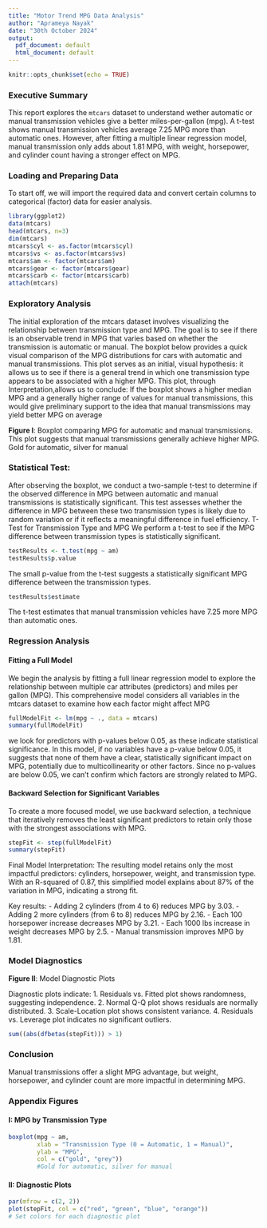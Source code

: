 ```yaml
---
title: "Motor Trend MPG Data Analysis"
author: "Aprameya Nayak"
date: "30th October 2024"
output:
  pdf_document: default
  html_document: default
---
```


```r
knitr::opts_chunk$set(echo = TRUE)
```

### Executive Summary
This report explores the `mtcars` dataset to understand wether automatic or manual transmission vehicles give a better miles-per-gallon (mpg). A t-test shows manual transmission vehicles average 7.25 MPG more than automatic ones. However, after fitting a multiple linear regression model, manual transmission only adds about 1.81 MPG, with weight, horsepower, and cylinder count having a stronger effect on MPG.

### Loading and Preparing Data

To start off, we will import the required data and convert certain columns to categorical (factor) data for easier analysis.

```r
library(ggplot2)
data(mtcars)
head(mtcars, n=3)
dim(mtcars)
mtcars$cyl <- as.factor(mtcars$cyl)
mtcars$vs <- as.factor(mtcars$vs)
mtcars$am <- factor(mtcars$am)
mtcars$gear <- factor(mtcars$gear)
mtcars$carb <- factor(mtcars$carb)
attach(mtcars)
```

### Exploratory Analysis
The initial exploration of the mtcars dataset involves visualizing the relationship between transmission type and MPG. The goal is to see if there is an observable trend in MPG that varies based on whether the transmission is automatic or manual.
The boxplot below provides a quick visual comparison of the MPG distributions for cars with automatic and manual transmissions. This plot serves as an initial, visual hypothesis: it allows us to see if there is a general trend in which one transmission type appears to be associated with a higher MPG. This plot, through Interpretation,allows us to conclude: If the boxplot shows a higher median MPG and a generally higher range of values for manual transmissions, this would give preliminary support to the idea that manual transmissions may yield better MPG on average

**Figure I**: Boxplot comparing MPG for automatic and manual transmissions. This plot suggests that manual transmissions generally achieve higher MPG. Gold for automatic, silver for manual

### Statistical Test: 
After observing the boxplot, we conduct a two-sample t-test to determine if the observed difference in MPG between automatic and manual transmissions is statistically significant. This test assesses whether the difference in MPG between these two transmission types is likely due to random variation or if it reflects a meaningful difference in fuel efficiency. T-Test for Transmission Type and MPG
We perform a t-test to see if the MPG difference between transmission types is statistically significant.

```r
testResults <- t.test(mpg ~ am)
testResults$p.value
```

The small p-value from the t-test suggests a statistically significant MPG difference between the transmission types.

```r
testResults$estimate
```

The t-test estimates that manual transmission vehicles have 7.25 more MPG than automatic ones.

### Regression Analysis
#### Fitting a Full Model
We begin the analysis by fitting a full linear regression model to explore the relationship between multiple car attributes (predictors) and miles per gallon (MPG). This comprehensive model considers all variables in the mtcars dataset to examine how each factor might affect MPG

```r
fullModelFit <- lm(mpg ~ ., data = mtcars)
summary(fullModelFit)
```

we look for predictors with p-values below 0.05, as these indicate statistical significance. In this model, if no variables have a p-value below 0.05, it suggests that none of them have a clear, statistically significant impact on MPG, potentially due to multicollinearity or other factors. Since no p-values are below 0.05, we can’t confirm which factors are strongly related to MPG.

#### Backward Selection for Significant Variables
To create a more focused model, we use backward selection, a technique that iteratively removes the least significant predictors to retain only those with the strongest associations with MPG.

```r
stepFit <- step(fullModelFit)
summary(stepFit)
```

Final Model Interpretation: The resulting model retains only the most impactful predictors: cylinders, horsepower, weight, and transmission type. With an R-squared of 0.87, this simplified model explains about 87% of the variation in MPG, indicating a strong fit. 

Key results:
- Adding 2 cylinders (from 4 to 6) reduces MPG by 3.03.
- Adding 2 more cylinders (from 6 to 8) reduces MPG by 2.16.
- Each 100 horsepower increase decreases MPG by 3.21.
- Each 1000 lbs increase in weight decreases MPG by 2.5.
- Manual transmission improves MPG by 1.81.

### Model Diagnostics
**Figure II**: Model Diagnostic Plots

Diagnostic plots indicate:
1. Residuals vs. Fitted plot shows randomness, suggesting independence.
2. Normal Q-Q plot shows residuals are normally distributed.
3. Scale-Location plot shows consistent variance.
4. Residuals vs. Leverage plot indicates no significant outliers.

```r
sum((abs(dfbetas(stepFit))) > 1)
```

### Conclusion
Manual transmissions offer a slight MPG advantage, but weight, horsepower, and cylinder count are more impactful in determining MPG.

### Appendix Figures

#### I: MPG by Transmission Type

```r
boxplot(mpg ~ am, 
        xlab = "Transmission Type (0 = Automatic, 1 = Manual)", 
        ylab = "MPG",
        col = c("gold", "grey"))
        #Gold for automatic, silver for manual
```

#### II: Diagnostic Plots

```r
par(mfrow = c(2, 2))
plot(stepFit, col = c("red", "green", "blue", "orange"))
# Set colors for each diagnostic plot
```
